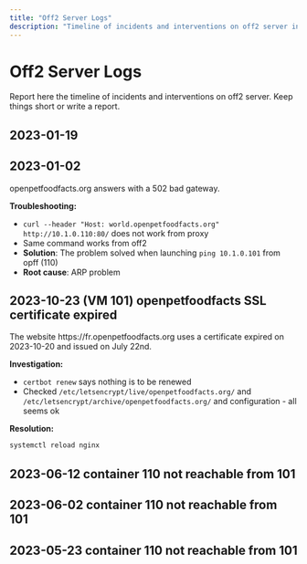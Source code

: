 ```yaml
---
title: "Off2 Server Logs"
description: "Timeline of incidents and interventions on off2 server including SSL certificate issues, network connectivity problems, and reverse proxy configurations with detailed troubleshooting steps."
---
```



# Off2 Server Logs

<Callout title="Incident Tracking">
  Report here the timeline of incidents and interventions on off2 server. Keep
  things short or write a report.
</Callout>

## 2023-01-19

<Card
  title="Certbot Failure"
  href="/docs/Infra/reports/2024/2024-01-19-certbot-failure-off2-proxy"
  description="See detailed report: 2024-01-19 Certbot failure on off2 reverse proxy"
/>

## 2023-01-02

<Callout type="warn" title="Gateway Error">
  openpetfoodfacts.org answers with a 502 bad gateway.
</Callout>

**Troubleshooting:**

- `curl --header "Host: world.openpetfoodfacts.org" http://10.1.0.110:80/` does not work from proxy
- Same command works from off2
- **Solution**: The problem solved when launching `ping 10.1.0.101` from opff (110)
- **Root cause**: ARP problem

## 2023-10-23 (VM 101) openpetfoodfacts SSL certificate expired

<Callout type="warn" title="SSL Certificate Issue">
  The website https://fr.openpetfoodfacts.org uses a certificate expired on
  2023-10-20 and issued on July 22nd.
</Callout>

**Investigation:**

- `certbot renew` says nothing is to be renewed
- Checked `/etc/letsencrypt/live/openpetfoodfacts.org/` and `/etc/letsencrypt/archive/openpetfoodfacts.org/` and configuration - all seems ok

**Resolution:**

```bash title="SSL Certificate Fix"
systemctl reload nginx
```

## 2023-06-12 container 110 not reachable from 101

<Card
  title="Network Connectivity Issue"
  href="/docs/Infra/reports/2023/2023-05-off2-110-unreachable"
  description="See report: 2023-05-off2-110-unreachable.md"
/>

## 2023-06-02 container 110 not reachable from 101

<Card
  title="Network Connectivity Issue"
  href="/docs/Infra/reports/2023/2023-05-off2-110-unreachable"
  description="See report: 2023-05-off2-110-unreachable.md"
/>

## 2023-05-23 container 110 not reachable from 101

<Card
  title="Network Connectivity Issue"
  href="/docs/Infra/reports/2023/2023-05-off2-110-unreachable"
  description="See report: 2023-05-off2-110-unreachable.md"
/>
